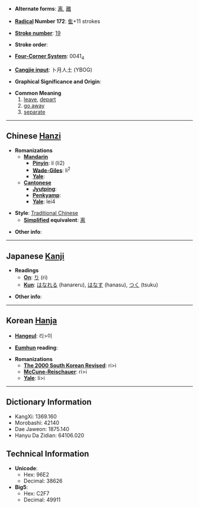 * '''Alternate forms''': [[离]], [[離]]

* '''[[Wiktionary:Chinese radical index| Radical]] Number 172''': [[Wiktionary:Chinese radical index 隹|隹]]+11 strokes

* '''[[Wiktionary:Chinese total strokes index|Stroke number]]''': [[Wiktionary:Chinese total strokes index 19|19]]

* '''Stroke order''': 

* '''[[Wiktionary:Chinese four corner index|Four-Corner System]]''': 0041<sub>4</sub>

* '''[[Wiktionary:Chinese Cangjie index|Cangjie input]]''': 卜月人土 (YBOG)

* '''Graphical Significance and Origin''': 

* '''Common Meaning'''
*#[[leave]], [[depart]]
*# [[go away]]
*# [[separate]]

----

== Chinese [[Hanzi]] ==

* '''Romanizations'''
** '''[[Mandarin]]'''
*** '''[[Pinyin]]''': lí (li2)
*** '''[[Wade-Giles]]''': li<sup>2</sup>
*** '''[[Yale]]''': 
** '''[[Cantonese]]'''
*** '''[[Jyutping]]''':
*** '''[[Penkyamp]]''': 
*** '''[[Yale]]''': lei4

* '''Style''': [[Traditional Chinese]] 
** '''[[Simplified Chinese|Simplified]] equivalent''': [[离]]

* '''Other info''': 

----

== Japanese [[Kanji]] ==

* '''Readings'''
** '''[[On]]''': [[り]] (ri)
** '''[[Kun]]''': [[はなれる]] (hanareru), [[はなす]] (hanasu), [[つく]] (tsuku)

* '''Other info''':  

----

== Korean [[Hanja]] ==

* '''[[Hangeul]]''': 리>이

* '''[[Eumhun]] reading''': 

* '''Romanizations'''
** '''[[The 2000 South Korean Revised Romanization|The 2000 South Korean Revised]]''': ri>i
** '''[[McCune-Reischauer]]''': ri>i
** '''[[Yale]]''': li>i

----

== Dictionary Information ==

* KangXi: 1369.160
* Morobashi: 42140
* Dae Jaweon: 1875.140
* Hanyu Da Zidian: 64106.020

== Technical Information ==

* '''Unicode''':
** Hex: 96E2
** Decimal: 38626
* '''Big5''':
** Hex: C2F7
** Decimal: 49911